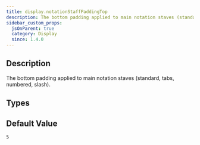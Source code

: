 ```yaml
---
title: display.notationStaffPaddingTop
description: The bottom padding applied to main notation staves (standard, tabs, numbered, slash).
sidebar_custom_props:
  jsOnParent: true
  category: Display
  since: 1.4.0
---
```


<SinceBadge since="1.4.0" />


## Description
The bottom padding applied to main notation staves (standard, tabs, numbered, slash).

<PropertyDescription showJson={true} />

## Types

<TypeTable>
    <TypeRow name={"number"} />
</TypeTable>

## Default Value

`5`
